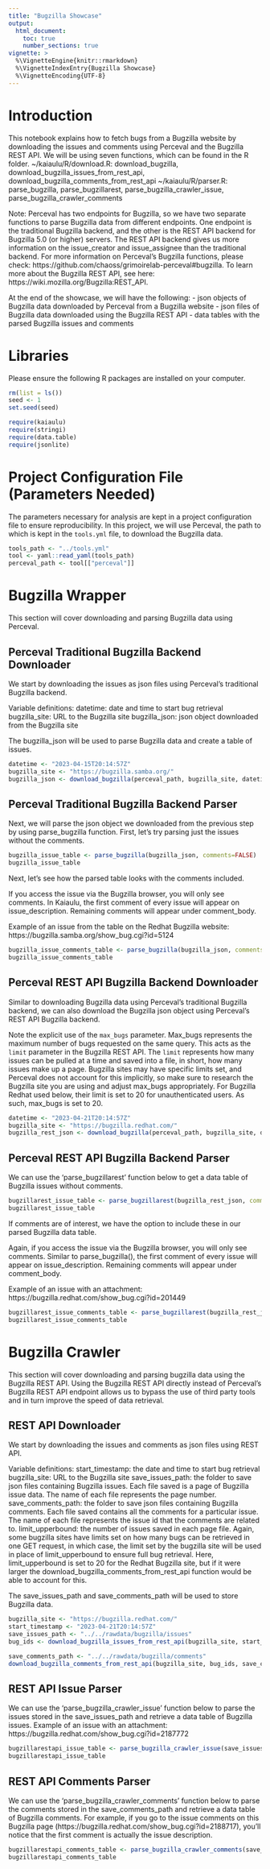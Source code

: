 ```yaml
---
title: "Bugzilla Showcase"
output: 
  html_document:
    toc: true
    number_sections: true
vignette: >
  %\VignetteEngine{knitr::rmarkdown}
  %\VignetteIndexEntry{Bugzilla Showcase}
  %\VignetteEncoding{UTF-8}
---
```

# Introduction
This notebook explains how to fetch bugs from a Bugzilla website by downloading the issues and comments using Perceval and the Bugzilla REST API. We will be using seven functions, which can be found in the R folder.
  ~/kaiaulu/R/download.R: download_bugzilla, download_bugzilla_issues_from_rest_api, download_bugzilla_comments_from_rest_api
  ~/kaiaulu/R/parser.R: parse_bugzilla, parse_bugzillarest, parse_bugzilla_crawler_issue, parse_bugzilla_crawler_comments

Note: Perceval has two endpoints for Bugzilla, so we have two separate functions to parse Bugzilla data from different endpoints. One endpoint is the traditional Bugzilla backend, and the other is the REST API backend for Bugzilla 5.0 (or higher) servers. The REST API backend gives us more information on the issue_creator and issue_assignee than the traditional backend. For more information on Perceval's Bugzilla functions, please check: https://github.com/chaoss/grimoirelab-perceval#bugzilla. To learn more about the Bugzilla REST API, see here: https://wiki.mozilla.org/Bugzilla:REST_API.

At the end of the showcase, we will have the following:
- json objects of Bugzilla data downloaded by Perceval from a Bugzilla website
- json files of Bugzilla data downloaded using the Bugzilla REST API
- data tables with the parsed Bugzilla issues and comments

# Libraries

Please ensure the following R packages are installed on your computer. 

```r
rm(list = ls())
seed <- 1
set.seed(seed)

require(kaiaulu)
require(stringi)
require(data.table)
require(jsonlite)
```

# Project Configuration File (Parameters Needed)
The parameters necessary for analysis are kept in a project configuration file to ensure reproducibility. In this project, we will use Perceval, the path to which is kept in the `tools.yml` file, to download the Bugzilla data. 
```r
tools_path <- "../tools.yml"
tool <- yaml::read_yaml(tools_path)
perceval_path <- tool[["perceval"]]
```

# Bugzilla Wrapper
This section will cover downloading and parsing Bugzilla data using Perceval.

## Perceval Traditional Bugzilla Backend Downloader
We start by downloading the issues as json files using Perceval's traditional Bugzilla backend.

Variable definitions:
  datetime: date and time to start bug retrieval
  bugzilla_site: URL to the Bugzilla site
  bugzilla_json: json object downloaded from the Bugzilla site

The bugzilla_json will be used to parse Bugzilla data and create a table of issues.

```r
datetime <- "2023-04-15T20:14:57Z"
bugzilla_site <- "https://bugzilla.samba.org/"
bugzilla_json <- download_bugzilla(perceval_path, bugzilla_site, datetime, backend="bugzilla")
```

## Perceval Traditional Bugzilla Backend Parser
Next, we will parse the json object we downloaded from the previous step by using parse_bugzilla function.
First, let's try parsing just the issues without the comments.
```r
bugzilla_issue_table <- parse_bugzilla(bugzilla_json, comments=FALSE)
bugzilla_issue_table
```

Next, let's see how the parsed table looks with the comments included.

If you access the issue via the Bugzilla browser, you will only see comments. In Kaiaulu, the first comment of every issue will appear on issue_description. Remaining comments will appear under comment_body.

Example of an issue from the table on the Redhat Bugzilla website: https://bugzilla.samba.org/show_bug.cgi?id=5124

```r
bugzilla_issue_comments_table <- parse_bugzilla(bugzilla_json, comments=TRUE)
bugzilla_issue_comments_table
```

## Perceval REST API Bugzilla Backend Downloader
Similar to downloading Bugzilla data using Perceval's traditional Bugzilla backend, we can also download the Bugzilla json object using Perceval's REST API Bugzilla backend.

Note the explicit use of the `max_bugs` parameter. Max_bugs represents the maximum number of bugs requested on the same query. This acts as the `limit` parameter in the Bugzilla REST API. The `limit` represents how many issues can be pulled at a time and saved into a file, in short, how many issues make up a page. Bugzilla sites may have specific limits set, and Perceval does not account for this implicitly, so make sure to research the Bugzilla site you are using and adjust max_bugs appropriately. For Bugzilla Redhat used below, their limit is set to 20 for unauthenticated users. As such, max_bugs is set to 20.
```r
datetime <- "2023-04-21T20:14:57Z"
bugzilla_site <- "https://bugzilla.redhat.com/"
bugzilla_rest_json <- download_bugzilla(perceval_path, bugzilla_site, datetime, backend="bugzillarest", max_bugs=20)
```

## Perceval REST API Bugzilla Backend Parser
We can use the 'parse_bugzillarest' function below to get a data table of Bugzilla issues without comments.

```r
bugzillarest_issue_table <- parse_bugzillarest(bugzilla_rest_json, comments=FALSE)
bugzillarest_issue_table
```

If comments are of interest, we have the option to include these in our parsed Bugzilla data table.

Again, if you access the issue via the Bugzilla browser, you will only see comments. Similar to parse_bugzilla(), the first comment of every issue will appear on issue_description. Remaining comments will appear under comment_body.

Example of an issue with an attachment: https://bugzilla.redhat.com/show_bug.cgi?id=201449

```r
bugzillarest_issue_comments_table <- parse_bugzillarest(bugzilla_rest_json, comments=TRUE)
bugzillarest_issue_comments_table
```

# Bugzilla Crawler
This section will cover downloading and parsing bugzilla data using the Bugzilla REST API. 
Using the Bugzilla REST API directly instead of Perceval's Bugzilla REST API endpoint allows us to bypass the use of third party tools and in turn improve the speed of data retrieval.

## REST API Downloader
We start by downloading the issues and comments as json files using REST API.

Variable definitions:
  start_timestamp: the date and time to start bug retrieval
  bugzilla_site: URL to the Bugzilla site
  save_issues_path: the folder to save json files containing Bugzilla issues. Each file saved is a page of Bugzilla issue data.
  The name of each file represents the page number.
  save_comments_path: the folder to save json files containing Bugzilla comments. Each file saved contains all the comments for a particular issue. The name of each file represents the issue id that the comments are related to.
  limit_upperbound: the number of issues saved in each page file. Again, some bugzilla sites have limits set on how many bugs
can be retrieved in one GET request, in which case, the limit set by the bugzilla site will be used in place of
limit_upperbound to ensure full bug retrieval. Here, limit_upperbound is set to 20 for the Redhat Bugzilla site, but if it were larger the download_bugzilla_comments_from_rest_api function would be able to account for this.

The save_issues_path and save_comments_path will be used to store Bugzilla data.
```r
bugzilla_site <- "https://bugzilla.redhat.com/"
start_timestamp <- "2023-04-21T20:14:57Z"
save_issues_path <- "../../rawdata/bugzilla/issues"
bug_ids <- download_bugzilla_issues_from_rest_api(bugzilla_site, start_timestamp, save_issues_path, limit_upperbound=20)
```

```r
save_comments_path <- "../../rawdata/bugzilla/comments"
download_bugzilla_comments_from_rest_api(bugzilla_site, bug_ids, save_comments_path)
```


## REST API Issue Parser
We can use the 'parse_bugzilla_crawler_issue' function below to parse the issues stored in the save_issues_path and retrieve a data table of Bugzilla issues.
Example of an issue with an attachment: https://bugzilla.redhat.com/show_bug.cgi?id=2187772
```r
bugzillarestapi_issue_table <- parse_bugzilla_crawler_issue(save_issues_path)
bugzillarestapi_issue_table
```

## REST API Comments Parser
We can use the 'parse_bugzilla_crawler_comments' function below to parse the comments stored in the save_comments_path and retrieve a data table of Bugzilla comments.
For example, if you go to the issue comments on this Bugzilla page (https://bugzilla.redhat.com/show_bug.cgi?id=2188717), you'll notice that the first comment is actually the issue description.
```r
bugzillarestapi_comments_table <- parse_bugzilla_crawler_comments(save_comments_path)
bugzillarestapi_comments_table
```
